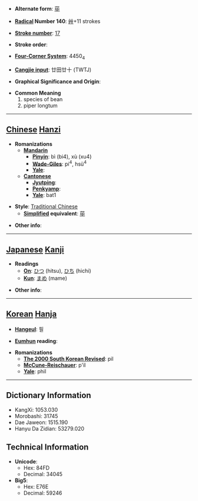 * '''Alternate form''': [[荜]]

* '''[[Wiktionary:Chinese radical index| Radical]] Number 140''': [[Wiktionary:Chinese radical index 艸|艸]]+11 strokes

* '''[[Wiktionary:Chinese total strokes index|Stroke number]]''': [[Wiktionary:Chinese total strokes index 17|17]]

* '''Stroke order''': 

* '''[[Wiktionary:Chinese four corner index|Four-Corner System]]''': 4450<sub>4</sub>

* '''[[Wiktionary:Chinese Cangjie index|Cangjie input]]''': 廿田廿十 (TWTJ)

* '''Graphical Significance and Origin''': 

* '''Common Meaning'''
*#species of bean
*# piper longtum


----

== [[Chinese]] [[Hanzi]] ==

* '''Romanizations'''
** '''[[Mandarin]]'''
*** '''[[Pinyin]]''': bì (bi4), xù (xu4)
*** '''[[Wade-Giles]]''': pi<sup>4</sup>, hsü<sup>4</sup>
*** '''[[Yale]]''': 
** '''[[Cantonese]]'''
*** '''[[Jyutping]]''':
*** '''[[Penkyamp]]''': 
*** '''[[Yale]]''': bat1

* '''Style''': [[Traditional Chinese]] 
** '''[[Simplified Chinese|Simplified]] equivalent''': [[荜]]

* '''Other info''': 

----

== [[Japanese]] [[Kanji]] ==

* '''Readings'''
** '''[[On]]''': [[ひつ]] (hitsu), [[ひち]] (hichi)
** '''[[Kun]]''': [[まめ]] (mame)

* '''Other info''':  

----

== [[Korean]] [[Hanja]] ==

* '''[[Hangeul]]''': 필

* '''[[Eumhun]] reading''': 

* '''Romanizations'''
** '''[[The 2000 South Korean Revised Romanization|The 2000 South Korean Revised]]''': pil
** '''[[McCune-Reischauer]]''': p'il
** '''[[Yale]]''': phil

----

== Dictionary Information ==

* KangXi: 1053.030
* Morobashi: 31745
* Dae Jaweon: 1515.190
* Hanyu Da Zidian: 53279.020

== Technical Information ==

* '''Unicode''':
** Hex: 84FD
** Decimal: 34045
* '''Big5''':
** Hex: E76E
** Decimal: 59246